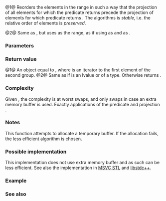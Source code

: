 {{cpp/ranges/title|stable_partition}}
{{cpp/algorithm/ranges/navbar}}
{{dcl begin}}
{{dcl header|algorithm}}
{{dcl h|Call signature}}
{{dcla|anchor=no|num=1|since=c++20|constexpr=c++26|1=
template&lt; std::bidirectional_iterator I, std::sentinel_for&lt;I&gt; S,
          class Proj = std::identity,
          std::indirect_unary_predicate&lt;std::projected&lt;I, Proj&gt;&gt; Pred &gt;
requires std::permutable&lt;I&gt;
ranges::subrange&lt;I&gt;
    stable_partition( I first, S last, Pred pred, Proj proj = {} );
}}
{{dcla|anchor=no|num=2|since=c++20|constexpr=c++26|1=
template&lt; ranges::bidirectional_range R, class Proj = std::identity,
          std::indirect_unary_predicate&lt;
              std::projected&lt;ranges::iterator_t&lt;R&gt;, Proj&gt;&gt; Pred &gt;
requires std::permutable&lt;ranges::iterator_t&lt;R&gt;&gt;
ranges::borrowed_subrange_t&lt;R&gt;
    stable_partition( R&amp;&amp; r, Pred pred, Proj proj = {} );
}}
{{dcl end}}

@1@ Reorders the elements in the range {{range|first|last}} in such a way that the projection {{c|proj}} of all elements for which the predicate {{c|pred}} returns {{c|true}} precede the projection {{c|proj}} of elements for which predicate {{c|pred}} returns {{c|false}}. The algorithms is ''stable'', i.e. the relative order of elements is ''preserved''.

@2@ Same as {{v|1}}, but uses {{c|r}} as the range, as if using {{c|ranges::begin(r)}} as {{c|first}} and {{c|ranges::end(r)}} as {{c|last}}.

{{cpp/ranges/niebloid}}

===Parameters===
{{par begin}}
{{par|first, last|the range of elements to reorder}}
{{par|r|the range of elements to reorder}}
{{par|pred|predicate to apply to the projected elements}}
{{par|proj|projection to apply to the elements}}
{{par end}}

===Return value===
@1@ An object equal to {{c|{pivot, last}&lt;!----&gt;}}, where {{tt|pivot}} is an iterator to the first element of the second group.
@2@ Same as {{v|1}} if {{c|r}} is an lvalue or of a {{lconcept|borrowed_range}} type. Otherwise returns {{lc|std::ranges::dangling}}.

===Complexity===
Given {{c|1= N = ranges::distance(first, last)}}, the complexity is at worst {{mathjax-or|\(\scriptsize N\cdot\log{(N)}\)|N·log(N)}} swaps, and only {{mathjax-or|\(\scriptsize \mathcal{O}(N)\)|𝓞(N)}} swaps in case an extra memory buffer is used. Exactly {{mathjax-or|\(\scriptsize N\)|N}} applications of the predicate {{c|pred}} and projection {{c|proj}}.

===Notes===
This function attempts to allocate a temporary buffer. If the allocation fails, the less efficient algorithm is chosen.

{{feature test macro|__cpp_lib_constexpr_algorithms|{{c/core|constexpr}} stable sorting|value=202306L|std=C++26}}

===Possible implementation===
This implementation does not use extra memory buffer and as such can be less efficient. See also the implementation in [https://github.com/microsoft/STL/blob/e745bad3b1d05b5b19ec652d68abb37865ffa454/stl/inc/algorithm#L5358-L5555 MSVC STL] and [https://github.com/gcc-mirror/gcc/blob/master/libstdc%2B%2B-v3/include/bits/ranges_algo.h#L2365-L2394 libstdc++].
{{eq fun|1=
struct stable_partition_fn
{
    template&lt;std::bidirectional_iterator I, std::sentinel_for&lt;I&gt; S,
             class Proj = std::identity,
             std::indirect_unary_predicate&lt;std::projected&lt;I, Proj&gt;&gt; Pred&gt;
    requires std::permutable&lt;I&gt;
    constexpr ranges::subrange&lt;I&gt;
        operator()(I first, S last, Pred pred, Proj proj = {}) const
    {
        first = ranges::find_if_not(first, last, pred, proj);
        I mid = first;
        while (mid != last)
        {
            mid = ranges::find_if(mid, last, pred, proj);
            if (mid == last)
                break;
            I last2 = ranges::find_if_not(mid, last, pred, proj);
            ranges::rotate(first, mid, last2);
            first = ranges::next(first, ranges::distance(mid, last2));
            mid = last2;
        }
        return {std::move(first), std::move(mid)};
    }

    template&lt;ranges::bidirectional_range R, class Proj = std::identity,
             std::indirect_unary_predicate&lt;
                 std::projected&lt;ranges::iterator_t&lt;R&gt;, Proj&gt;&gt; Pred&gt;
    requires std::permutable&lt;ranges::iterator_t&lt;R&gt;&gt;
    constexpr ranges::borrowed_subrange_t&lt;R&gt;
        operator()(R&amp;&amp; r, Pred pred, Proj proj = {}) const
    {
        return (*this)(ranges::begin(r), ranges::end(r), std::move(pred), std::move(proj));
    }
};

inline constexpr stable_partition_fn stable_partition {};
}}

===Example===
{{example
|code=
#include &lt;algorithm&gt;
#include &lt;iostream&gt;
#include &lt;iterator&gt;
#include &lt;vector&gt;

namespace rng = std::ranges;

template&lt;std::permutable I, std::sentinel_for&lt;I&gt; S&gt;
constexpr void stable_sort(I first, S last)
{
    if (first == last)
        return;

    auto pivot = *rng::next(first, rng::distance(first, last) / 2, last);
    auto left = [pivot](const auto&amp; em) { return em &lt; pivot; };
    auto tail1 = rng::stable_partition(first, last, left);
    auto right = [pivot](const auto&amp; em) { return !(pivot &lt; em); };
    auto tail2 = rng::stable_partition(tail1, right);

    stable_sort(first, tail1.begin());
    stable_sort(tail2.begin(), tail2.end());
}

void print(const auto rem, auto first, auto last, bool end = true)
{
    std::cout &lt;&lt; rem;
    for (; first != last; ++first)
        std::cout &lt;&lt; *first &lt;&lt; ' ';
    std::cout &lt;&lt; (end ? "\n" : "");
}

int main()
{
    const auto original = {9, 6, 5, 2, 3, 1, 7, 8};

    std::vector&lt;int&gt; vi {};
    auto even = [](int x) { return 0 == (x % 2); };

    print("Original vector:\t", original.begin(), original.end(), "\n");

    vi = original;
    const auto ret1 = rng::stable_partition(vi, even);
    print("Stable partitioned:\t", vi.begin(), ret1.begin(), 0);
    print("│ ", ret1.begin(), ret1.end());

    vi = original;
    const auto ret2 = rng::partition(vi, even);
    print("Partitioned:\t\t", vi.begin(), ret2.begin(), 0);
    print("│ ", ret2.begin(), ret2.end());


    vi = {16, 30, 44, 30, 15, 24, 10, 18, 12, 35};
    print("Unsorted vector: ", vi.begin(), vi.end());

    stable_sort(rng::begin(vi), rng::end(vi));
    print("Sorted vector:   ", vi.begin(), vi.end());
}
|p=true &lt;!-- the order of elements after applying the `partition` (as opposed to `stable_partition`) is not (fully) specified --&gt;
|output=
Original vector:        9 6 5 2 3 1 7 8
Stable partitioned:     6 2 8 │ 9 5 3 1 7
Partitioned:            8 6 2 │ 5 3 1 7 9
Unsorted vector: 16 30 44 30 15 24 10 18 12 35
Sorted vector:   10 12 15 16 18 24 30 30 35 44
}}

===See also===
{{dsc begin}}
{{dsc inc|cpp/algorithm/ranges/dsc partition}}
{{dsc inc|cpp/algorithm/ranges/dsc partition_copy}}
{{dsc inc|cpp/algorithm/ranges/dsc is_partitioned}}
{{dsc inc|cpp/algorithm/dsc stable_partition}}
{{dsc end}}

{{langlinks|de|es|fr|it|ja|pt|ru|zh}}